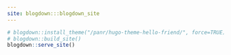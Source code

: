 ```yaml
---
site: blogdown:::blogdown_site
---
```

```r
# blogdown::install_theme("/panr/hugo-theme-hello-friend/", force=TRUE)
# blogdown::build_site()
blogdown::serve_site()
```
